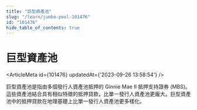 ```yaml
---
title: "巨型資產池"
slug: "/learn/jumbo-pool-101476"
id: "101476"
hide_table_of_contents: true
---
```



# 巨型資產池

<ArticleMeta id={101476} updatedAt={'2023-09-26 13:58:54'} />
<div className='border-solid border-b border-t-0 my-4 border-[var(--ifm-color-gray-300)]' />

巨型資產池是指由多個發行人資產池抵押的 Ginnie Mae II 抵押支持證券 (MBS)。這些資產池結合具有相似特徵的抵押貸款，比單一發行人資產池更龐大。巨型資產池中的抵押貸款在地理基礎上比單一發行人資產池更多樣化。
